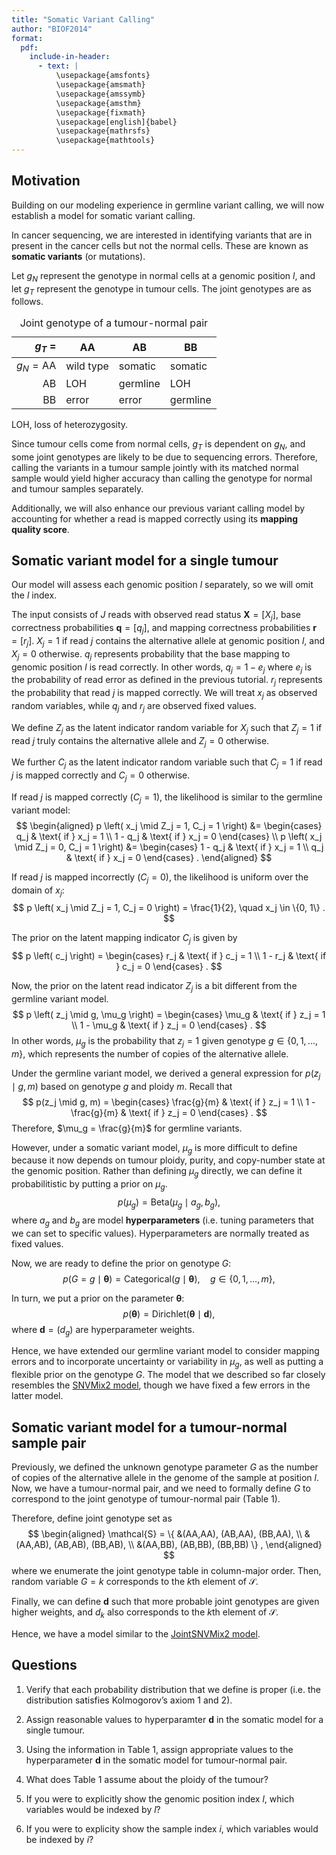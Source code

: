 ```yaml
---
title: "Somatic Variant Calling"
author: "BIOF2014"
format:
  pdf:
    include-in-header:
      - text: |
          \usepackage{amsfonts}
          \usepackage{amsmath}
          \usepackage{amssymb}
          \usepackage{amsthm}
          \usepackage{fixmath}
          \usepackage[english]{babel}
          \usepackage{mathrsfs}
          \usepackage{mathtools}
---
```


## Motivation

Building on our modeling experience in germline variant calling, we will now
establish a model for somatic variant calling.

In cancer sequencing, we are interested in identifying variants that are 
in present in the cancer cells but not the normal cells. These are known
as **somatic variants** (or mutations).

Let $g_N$ represent the genotype in normal cells at a genomic position $l$,
and let $g_T$ represent the genotype in tumour cells. The joint genotypes are as follows.

|           $g_T$ = | AA        | AB       | BB       |
|------------------:|-----------|----------|----------|
| $g_N = \text{AA}$ | wild type | somatic  | somatic  |
| AB                | LOH       | germline | LOH      |
| BB                | error     | error    | germline |

: Joint genotype of a tumour-normal pair

LOH, loss of heterozygosity.

Since tumour cells come from normal cells, $g_T$ is dependent on $g_N$, and
some joint genotypes are likely to be due to sequencing errors. Therefore,
calling the variants in a tumour sample jointly with its matched normal
sample would yield higher accuracy than calling the genotype for normal and 
tumour samples separately.

Additionally, we will also enhance our previous variant calling model 
by accounting for whether a read is mapped correctly using its 
**mapping quality score**.


## Somatic variant model for a single tumour

Our model will assess each genomic position $l$ separately, so we
will omit the $l$ index.

The input consists of $J$ reads with observed read status 
$\mathbold{X} = [X_j]$, base correctness probabilities
$\mathbold{q} = [q_j]$, and mapping correctness probabilities 
$\mathbold{r} = [r_j]$.
$X_j = 1$ if read $j$ contains the alternative allele at genomic position
$l$, and $X_j = 0$ otherwise.
$q_j$ represents probability that the base mapping to genomic position 
$l$ is read correctly.
In other words, $q_j = 1 - e_j$ where $e_j$ is the probability of 
read error as defined in the previous tutorial.
$r_j$ represents the probability that read $j$ is mapped
correctly.
We will treat $x_j$ as observed random variables, while
$q_j$ and $r_j$ are observed fixed values.

We define $Z_j$ as the latent indicator random variable for 
$X_j$ such that $Z_j = 1$ if read $j$ truly contains the 
alternative allele and $Z_j = 0$ otherwise.

We further $C_j$ as the latent indicator random variable such that
$C_j = 1$ if read $j$ is mapped correctly and $C_j = 0$ otherwise.

If read $j$ is mapped correctly ($C_j = 1$), the likelihood is 
similar to the germline variant model:
$$
\begin{aligned}
p \left( x_j \mid Z_j = 1, C_j = 1 \right)
&= \begin{cases}
 q_j & \text{ if } x_j = 1 \\
 1 - q_j & \text{ if } x_j = 0
\end{cases} \\
p \left( x_j \mid Z_j = 0, C_j = 1 \right)
&= \begin{cases}
 1 - q_j & \text{ if } x_j = 1 \\
 q_j & \text{ if } x_j = 0
\end{cases} .
\end{aligned}
$$

If read $j$ is mapped incorrectly ($C_j = 0$), the likelihood is
uniform over the domain of $x_j$:
$$
p \left( x_j \mid Z_j = 1, C_j = 0 \right) = \frac{1}{2},
\quad x_j \in \{0, 1\} .
$$

The prior on the latent mapping indicator $C_j$ is given by
$$
p \left( c_j \right)
= \begin{cases}
 r_j & \text{ if } c_j = 1 \\
 1 - r_j & \text{ if } c_j = 0
\end{cases} .
$$

Now, the prior on the latent read indicator $Z_j$ is a bit different
from the germline variant model.
$$
p \left( z_j \mid g, \mu_g \right) = 
\begin{cases}
 \mu_g & \text{ if } z_j = 1 \\
 1 - \mu_g & \text{ if } z_j = 0
\end{cases} .
$$
In other words, $\mu_g$ is the probability that $z_j = 1$ given genotype 
$g \in \{0, 1, \ldots, m\}$, which represents the number of copies of 
the alternative allele.

Under the germline variant model, we derived a general expression
for $p(z_j \mid g, m)$ based on genotype $g$ and ploidy $m$. 
Recall that
$$
p(z_j \mid g, m) =
\begin{cases}
 \frac{g}{m} & \text{ if } z_j = 1 \\
 1 - \frac{g}{m} & \text{ if } z_j = 0
\end{cases}  .
$$
Therefore, $\mu_g = \frac{g}{m}$ for germline variants.

However, under a somatic variant model, $\mu_g$ is more difficult to
define because it now depends on tumour ploidy, purity, and copy-number
state at the genomic position. Rather than defining $\mu_g$ directly,
we can define it probabilitistic by putting a prior on $\mu_g$.
$$
p \left( \mu_g \right) = \text{Beta} \left( \mu_g \mid a_g, b_g \right) ,
$$
where $a_g$ and $b_g$ are model **hyperparameters** (i.e. tuning parameters
that we can set to specific values). Hyperparameters are normally treated
as fixed values.

Now, we are ready to define the prior on genotype $G$:
$$
p \left( G = g \mid \symbf{\theta} \right) 
= \text{Categorical}\left( g \mid \symbf{\theta} \right) ,
\quad g \in \{0, 1, \ldots, m\} ,
$$

In turn, we put a prior on the parameter $\symbf{\theta}$:
$$
p \left( \symbf{\theta} \right)
= \text{Dirichlet}\left( \symbf{\theta} \mid \mathbold{d} \right) ,
$$
where $\mathbold{d} = ( d_g )$ are hyperparameter weights.

Hence, we have extended our germline variant model to consider mapping errors
and to incorporate uncertainty or variability in $\mu_g$, as well as putting
a flexible prior on the genotype $G$.
The model that we described so far closely resembles the [SNVMix2 model][1],
though we have fixed a few errors in the latter model.


## Somatic variant model for a tumour-normal sample pair

Previously, we defined the unknown genotype parameter $G$ as the
number of copies of the alternative allele in the genome of the sample
at position $l$. Now, we have a tumour-normal pair, and we need to
formally define $G$ to correspond to the joint genotype of tumour-normal 
pair (Table 1).

Therefore, define joint genotype set as
$$
\begin{aligned}
\mathcal{S} = \{
  &(AA,AA), (AB,AA), (BB,AA), \\
  &(AA,AB), (AB,AB), (BB,AB), \\
  &(AA,BB), (AB,BB), (BB,BB)
\} ,
\end{aligned}
$$
where we enumerate the joint genotype table in column-major order.
Then, random variable $G = k$ corresponds to the $k$th element of 
$\mathcal{S}$.

Finally, we can define $\mathbold{d}$ such that more probable
joint genotypes are given higher weights, and $d_k$ also
corresponds to the $k$th element of $\mathcal{S}$.

Hence, we have a model similar to the [JointSNVMix2 model][2].


## Questions

1. Verify that each probability distribution that we define is proper
   (i.e. the distribution satisfies Kolmogorov's axiom 1 and 2).
   
2. Assign reasonable values to hyperparamter $\mathbold{d}$ in the
   somatic model for a single tumour.

3. Using the information in Table 1, assign appropriate values to 
   the hyperparameter $\mathbold{d}$ in the somatic model for
   tumour-normal pair.

4. What does Table 1 assume about the ploidy of the tumour?

5. If you were to explicitly show the genomic position index $l$,
   which variables would be indexed by $l$?
   
6. If you were to explicity show the sample index $i$,
   which variables would be indexed by $i$?


[1]: https://pmc.ncbi.nlm.nih.gov/articles/PMC2832826/pdf/btq040.pdf
[2]: https://pmc.ncbi.nlm.nih.gov/articles/PMC3315723/pdf/bts053.pdf
